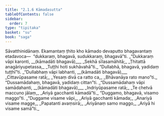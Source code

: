 ```yaml
---
title: "2.1.6 Kāmadasutta"
tableOfContents: false
sidebar:
  order: 7
type: "tipitaka"
basket: "su"
book: "saga"
---
```



<DynamicBreadcrumb />

<Division number="87" book="saga" bookNo="12" page="45">

<Paragraph number="387" book="saga">
Sāvatthinidānaṃ. Ekamantaṃ ṭhito kho kāmado devaputto bhagavantaṃ etadavoca—  “dukkaraṃ, bhagavā, sudukkaraṃ, bhagavā”ti.
</Paragraph>

<Paragraph number="388" type="verses" book="saga">
_“Dukkaraṃ vāpi karonti, __(kāmadāti bhagavā)___  
_Sekhā sīlasamāhitā;_  
_Ṭhitattā anagāriyupetassa,_  
_Tuṭṭhi hoti sukhāvahā”ti._  

</Paragraph>

<Paragraph number="389" book="saga">
“Dullabhā, bhagavā, yadidaṃ tuṭṭhī”ti.
</Paragraph>

<Paragraph number="390" type="verses" book="saga">
_“Dullabhaṃ vāpi labhanti, __(kāmadāti bhagavā)___  
_Cittavūpasame ratā;_  
_Yesaṃ divā ca ratto ca,_  
_Bhāvanāya rato mano”ti._  

</Paragraph>

<Paragraph number="391" book="saga">
“Dussamādahaṃ, bhagavā, yadidaṃ cittan”ti.
</Paragraph>

<Paragraph number="392" type="verses" book="saga">
_“Dussamādahaṃ vāpi samādahanti, __(kāmadāti bhagavā)___  
_Indriyūpasame ratā;_  
_Te chetvā maccuno jālaṃ,_  
_Ariyā gacchanti kāmadā”ti._  

</Paragraph>

<Paragraph number="393" book="saga">
“Duggamo, bhagavā, visamo maggo”ti.
</Paragraph>

<Paragraph number="394" type="verses" book="saga">
_“Duggame visame vāpi,_  
_Ariyā gacchanti kāmada;_  
_Anariyā visame magge,_  
_Papatanti avaṃsirā;_  
_Ariyānaṃ samo maggo,_  
_Ariyā hi visame samā”ti._
</Paragraph>
</Division>